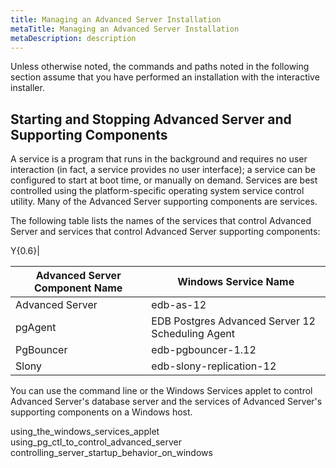 ```yaml
---
title: Managing an Advanced Server Installation
metaTitle: Managing an Advanced Server Installation
metaDescription: description
---
```


Unless otherwise noted, the commands and paths noted in the following
section assume that you have performed an installation with the
interactive installer.

## Starting and Stopping Advanced Server and Supporting Components

A service is a program that runs in the background and requires no user
interaction (in fact, a service provides no user interface); a service
can be configured to start at boot time, or manually on demand. Services
are best controlled using the platform-specific operating system service
control utility. Many of the Advanced Server supporting components are
services.

The following table lists the names of the services that control
Advanced Server and services that control Advanced Server supporting
components:

<div class="tabularcolumns">

Y{0.6}|

</div>

| Advanced Server Component Name | Windows Service Name                             |
| ------------------------------ | ------------------------------------------------ |
| Advanced Server                | edb-as-12                                        |
| pgAgent                        | EDB Postgres Advanced Server 12 Scheduling Agent |
| PgBouncer                      | edb-pgbouncer-1.12                               |
| Slony                          | edb-slony-replication-12                         |

You can use the command line or the Windows Services applet to control
Advanced Server's database server and the services of Advanced Server's
supporting components on a Windows host.

<div class="toctree" data-maxdepth="3">

using_the_windows_services_applet
using_pg_ctl_to_control_advanced_server
controlling_server_startup_behavior_on_windows

</div>
